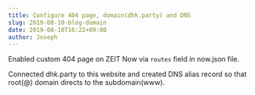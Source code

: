 ```yaml
---
title: Configure 404 page, domain(dhk.party) and DNS
slug: 2019-08-10-blog-domain
date: 2019-08-10T16:22+09:00
author: Joseph
---
```


Enabled custom 404 page on ZEIT Now via `routes` field in now.json file.

Connected dhk.party to this website and created DNS alias record so that
root(@) domain directs to the subdomain(www).
